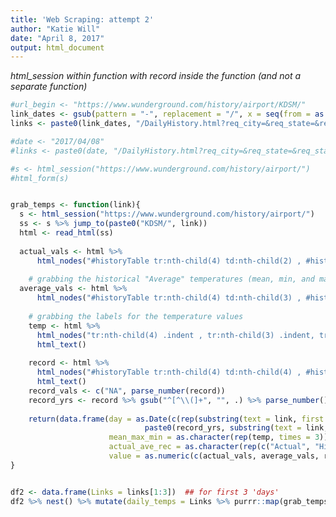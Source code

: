 ```yaml
---
title: 'Web Scraping: attempt 2'
author: "Katie Will"
date: "April 8, 2017"
output: html_document
---
```


*html_session within function with record inside the function (and not a separate function)*


```r
#url_begin <- "https://www.wunderground.com/history/airport/KDSM/" 
link_dates <- gsub(pattern = "-", replacement = "/", x = seq(from = as.Date("1945-01-01"), to = Sys.Date(), by = "days"))
links <- paste0(link_dates, "/DailyHistory.html?req_city=&req_state=&req_statename=&reqdb.zip=&reqdb.magic=&reqdb.wmo=")

#date <- "2017/04/08"
#links <- paste0(date, "/DailyHistory.html?req_city=&req_state=&req_statename=&reqdb.zip=&reqdb.magic=&reqdb.wmo=")

#s <- html_session("https://www.wunderground.com/history/airport/")
#html_form(s)


grab_temps <- function(link){
  s <- html_session("https://www.wunderground.com/history/airport/")
  ss <- s %>% jump_to(paste0("KDSM/", link))
  html <- read_html(ss)
  
  actual_vals <- html %>% 
      html_nodes("#historyTable tr:nth-child(4) td:nth-child(2) , #historyTable tr:nth-child(3) td:nth-child(2), #historyTable tr:nth-child(2) td:nth-child(2)") %>% html_text() %>% gsub("\n", "", .) %>% parse_number(., na = c("-", "NA"))
    
    # grabbing the historical "Average" temperatures (mean, min, and max)
  average_vals <- html %>% 
      html_nodes("#historyTable tr:nth-child(4) td:nth-child(3) , #historyTable tr:nth-child(3) :nth-child(3), #historyTable tr:nth-child(2) td:nth-child(3)") %>% html_text() %>% gsub("\n", "", .) %>% parse_number(., na = c("-", "NA"))
    
    # grabbing the labels for the temperature values
    temp <- html %>% 
      html_nodes("tr:nth-child(4) .indent , tr:nth-child(3) .indent, tr:nth-child(2) .indent") %>% 
      html_text()
  
    record <- html %>% 
      html_nodes("#historyTable tr:nth-child(4) td:nth-child(4) , #historyTable tr:nth-child(3) td:nth-child(4)") %>%
      html_text()
    record_vals <- c("NA", parse_number(record))
    record_yrs <- record %>% gsub("^[^\\(]+", "", .) %>% parse_number()
    
    return(data.frame(day = as.Date(c(rep(substring(text = link, first = 1, last = 10), times = 6), "NA",
                              paste0(record_yrs, substring(text = link, first = 5, last = 10)))),
                      mean_max_min = as.character(rep(temp, times = 3)),
                      actual_ave_rec = as.character(rep(c("Actual", "Historical Average", "Record"), each = 3)),
                      value = as.numeric(c(actual_vals, average_vals, record_vals))))
}


df2 <- data.frame(Links = links[1:3])  ## for first 3 'days'
df2 %>% nest() %>% mutate(daily_temps = Links %>% purrr::map(grab_temps)) %>% select(-Links) #%>% unnest()


```


